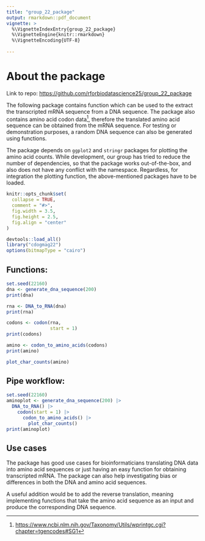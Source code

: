 ```yaml
---
title: "group_22_package"
output: rmarkdown::pdf_document
vignette: >
  %\VignetteIndexEntry{group_22_package}
  %\VignetteEngine{knitr::rmarkdown}
  %\VignetteEncoding{UTF-8}
  
---
```


# About the package

Link to repo: <https://github.com/rforbiodatascience25/group_22_package>

The following package contains function which can be used to the extract the transcripted mRNA sequence from a DNA sequence. The package also contains amino acid codon data[^1], therefore the translated amino acid sequence can be obtained from the mRNA sequence. For testing or demonstration purposes, a random DNA sequence can also be generated using functions.

[^1]: <https://www.ncbi.nlm.nih.gov/Taxonomy/Utils/wprintgc.cgi?chapter=tgencodes#SG1>

The package depends on `ggplot2` and `stringr` packages for plotting the amino acid counts. While development, our group has tried to reduce the number of dependencies, so that the package works out-of-the-box, and also does not have any conflict with the namespace. Regardless, for integration the plotting function, the above-mentioned packages have to be loaded.

```r
knitr::opts_chunk$set(
  collapse = TRUE,
  comment = "#>",
  fig.width = 3.5,
  fig.height = 2.5,
  fig.align = "center"
)
```

```r
devtools::load_all()
library("cdogmag22")
options(bitmapType = "cairo")

```

## Functions:

```r
set.seed(22160)
dna <- generate_dna_sequence(200)
print(dna)
```

```r
rna <- DNA_to_RNA(dna)
print(rna)
```

```r
codons <- codon(rna,
                start = 1)
print(codons)
```

```r
amino <- codon_to_amino_acids(codons)
print(amino)
```

```r
plot_char_counts(amino)
```

## Pipe workflow:

```r
set.seed(22160)
aminoplot <- generate_dna_sequence(200) |>
  DNA_to_RNA() |>
    codon(start = 1) |>
      codon_to_amino_acids() |>
        plot_char_counts()
print(aminoplot)
```

## Use cases

The package has good use cases for bioinformaticians translating DNA data into amino acid sequences or just having an easy function for obtaining transcripted mRNA. The package can also help investigating bias or differences in both the DNA and amino acid sequences.

A useful addition would be to add the reverse translation, meaning implementing functions that take the amino acid sequence as an input and produce the corresponding DNA sequence.
